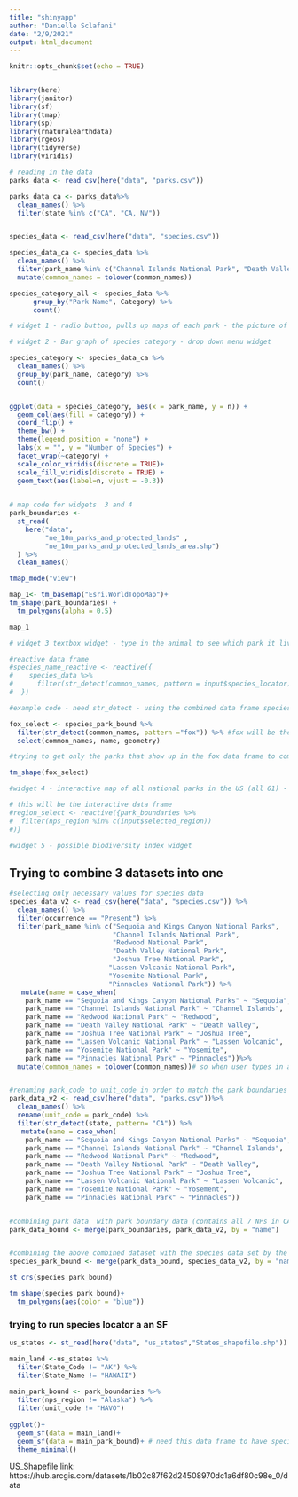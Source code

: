 ```yaml
---
title: "shinyapp"
author: "Danielle Sclafani"
date: "2/9/2021"
output: html_document
---
```


```r
knitr::opts_chunk$set(echo = TRUE)


library(here)
library(janitor)
library(sf)
library(tmap)
library(sp)
library(rnaturalearthdata)
library(rgeos)
library(tidyverse)
library(viridis)
```


```r
# reading in the data
parks_data <- read_csv(here("data", "parks.csv")) 

parks_data_ca <- parks_data%>% 
  clean_names() %>% 
  filter(state %in% c("CA", "CA, NV"))


species_data <- read_csv(here("data", "species.csv")) 

species_data_ca <- species_data %>% 
  clean_names() %>% 
  filter(park_name %in% c("Channel Islands National Park", "Death Valley National Park", "Joshua Tree National Park", "Lassen Volcanic National Park", "Pinnacles National Park", "Redwood National Park", "Sequoia and Kings National Park", "Yosemite National Park")) %>% 
  mutate(common_names = tolower(common_names))

species_category_all <- species_data %>% 
      group_by("Park Name", Category) %>% 
      count()
```


```r
# widget 1 - radio button, pulls up maps of each park - the picture of the park (CA only) code is already done for this widget, it is just not working

```

```r
# widget 2 - Bar graph of species category - drop down menu widget

species_category <- species_data_ca %>% 
  clean_names() %>% 
  group_by(park_name, category) %>% 
  count()


ggplot(data = species_category, aes(x = park_name, y = n)) +
  geom_col(aes(fill = category)) +
  coord_flip() +
  theme_bw() +
  theme(legend.position = "none") +
  labs(x = "", y = "Number of Species") +
  facet_wrap(~category) +
  scale_color_viridis(discrete = TRUE)+
  scale_fill_viridis(discrete = TRUE) +
  geom_text(aes(label=n, vjust = -0.3))
  

```


```r
# map code for widgets  3 and 4
park_boundaries <- 
  st_read(
    here("data", 
         "ne_10m_parks_and_protected_lands" ,
         "ne_10m_parks_and_protected_lands_area.shp")
  ) %>% 
  clean_names()

tmap_mode("view")

map_1<- tm_basemap("Esri.WorldTopoMap")+
tm_shape(park_boundaries) +
  tm_polygons(alpha = 0.5)

map_1
```



```r
# widget 3 textbox widget - type in the animal to see which park it lives in.

#reactive data frame 
#species_name_reactive <- reactive({
#    species_data %>% 
#      filter(str_detect(common_names, pattern = input$species_locator))
#  })

#example code - need str_detect - using the combined data frame species_park_bound

fox_select <- species_park_bound %>% 
  filter(str_detect(common_names, pattern ="fox")) %>% #fox will be the inputId
  select(common_names, name, geometry)

#trying to get only the parks that show up in the fox data frame to come up in the map

tm_shape(fox_select)
```

```r
#widget 4 - interactive map of all national parks in the US (all 61) - checkbox

# this will be the interactive data frame 
#region_select <- reactive({park_boundaries %>% 
#  filter(nps_region %in% c(input$selected_region))
#)}
```


```r
#widget 5 - possible biodiversity index widget


```


## Trying to combine 3 datasets into one

```r
#selecting only necessary values for species data
species_data_v2 <- read_csv(here("data", "species.csv")) %>% 
  clean_names() %>%
  filter(occurrence == "Present") %>% 
  filter(park_name %in% c("Sequoia and Kings Canyon National Parks",
                          "Channel Islands National Park",
                          "Redwood National Park",
                          "Death Valley National Park",
                          "Joshua Tree National Park",
                         "Lassen Volcanic National Park",
                         "Yosemite National Park",
                         "Pinnacles National Park")) %>% 
   mutate(name = case_when(
    park_name == "Sequoia and Kings Canyon National Parks" ~ "Sequoia",
    park_name == "Channel Islands National Park" ~ "Channel Islands",
    park_name == "Redwood National Park" ~ "Redwood",
    park_name == "Death Valley National Park" ~ "Death Valley",
    park_name == "Joshua Tree National Park" ~ "Joshua Tree",
    park_name == "Lassen Volcanic National Park" ~ "Lassen Volcanic",
    park_name == "Yosemite National Park" ~ "Yosemite",
    park_name == "Pinnacles National Park" ~ "Pinnacles"))%>% 
  mutate(common_names = tolower(common_names))# so when user types in animal name in lower case it will detect it


#renaming park_code to unit_code in order to match the park boundaries dataset
park_data_v2 <- read_csv(here("data", "parks.csv"))%>% 
  clean_names() %>% 
  rename(unit_code = park_code) %>% 
  filter(str_detect(state, pattern= "CA")) %>% 
   mutate(name = case_when(
    park_name == "Sequoia and Kings Canyon National Parks" ~ "Sequoia",
    park_name == "Channel Islands National Park" ~ "Channel Islands",
    park_name == "Redwood National Park" ~ "Redwood",
    park_name == "Death Valley National Park" ~ "Death Valley",
    park_name == "Joshua Tree National Park" ~ "Joshua Tree",
    park_name == "Lassen Volcanic National Park" ~ "Lassen Volcanic",
    park_name == "Yosemite National Park" ~ "Yosement",
    park_name == "Pinnacles National Park" ~ "Pinnacles"))


#combining park data  with park boundary data (contains all 7 NPs in CA)
park_data_bound <- merge(park_boundaries, park_data_v2, by = "name")


#combining the above combined dataset with the species data set by the name of the park (contains all 7 NPs in CA)
species_park_bound <- merge(park_data_bound, species_data_v2, by = "name")

st_crs(species_park_bound)

tm_shape(species_park_bound)+
  tm_polygons(aes(color = "blue"))
```



### trying to run species locator a an SF
```r
us_states <- st_read(here("data", "us_states","States_shapefile.shp"))

main_land <-us_states %>% 
  filter(State_Code != "AK") %>% 
  filter(State_Name != "HAWAII")
  
main_park_bound <- park_boundaries %>% 
  filter(nps_region != "Alaska") %>% 
  filter(unit_code != "HAVO")
  
ggplot()+
  geom_sf(data = main_land)+
  geom_sf(data = main_park_bound)+ # need this data frame to have species in it.
  theme_minimal()
```

US_Shapefile link: https://hub.arcgis.com/datasets/1b02c87f62d24508970dc1a6df80c98e_0/data
